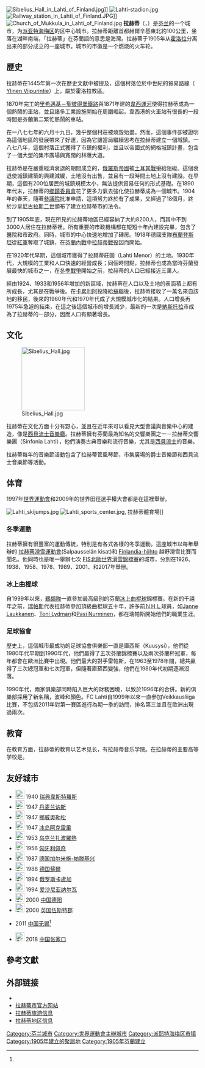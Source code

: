 {{Kunta |
官方名称 = 拉赫蒂<br />(Lahti/Lahtis)|
盾徽= [[File:Lahti.vaakuna.svg|100px]] |
位置= [[File:Lahti.sijainti.suomi.2007.svg|140px]] |
坐标 = {{coord|60|59|00|N|25|39|20|E|region:FI_type:city(98797)_scale:100000}} |
年份 = 1905年 |
省 = 南芬兰 |
区 = 派亚特海梅区 |
次区 = 拉赫蒂|
邻近区 = [[霍洛拉|霍洛拉]], [[阿西伽拉|阿西伽拉]], [[纳斯多拉|纳斯多拉]], [[欧丽玛蒂拉|欧丽玛蒂拉]] |
人口 = 99 355<ref>{{cite web | url = http://www.vaestorekisterikeskus.fi/vrk/files.nsf/files/7CF8FD68A4B8E40BC22573D100423687/$file/071231.htm | title = Läänien, maistraattien, kihlakuntien ja kuntien asukaslukutiedot suuruusjärjestyksessä | date = 2008-01-16 | publisher = 人口注册中心 | accessdate =2008-01-16| archive-url = https://web.archive.org/web/20080121081102/http://www.vaestorekisterikeskus.fi/vrk/files.nsf/files/7CF8FD68A4B8E40BC22573D100423687/$file/071231.htm | archive-date = 2008-01-21 | dead-url = yes }}</ref> |
人口日期 = 2007.12.31 |
面积 = 154,66 |
陆地面积 = 135,1 |
内陆水域面积 = 19,56 |
人口密度 = 735,4 |
教区 = [[霍洛拉|霍洛拉]] |
区成员 = 部分土地来自[[霍洛拉|霍洛拉]] |
税率 = 19,00 |
税率日期 = 2008 |
区长 = 裕尔基·缪柳维尔达（Jyrki Myllyvirta） |
www地址 = http://www.lahti.fi/ |
www名称 = www.lahti.fi |
注释 = |
}}
[[File:Sibelius_Hall_in_Lahti_of_Finland.jpg|thumb]]]]
[[File:Lahti-stadion.jpg|thumb]]
[[File:Railway_station_in_Lahti_of_Finland.JPG|thumb]]]]
[[File:Church_of_Mukkula_in_Lahti_of_Finland.jpg|thumb]]
'''拉赫蒂'''（{{lang-fi|Lahti}}，{{lang-sv|Lahtis}}）是[[芬兰|芬兰]]的一个城市，为[[派亚特海梅区|派亚特海梅区]]的区中心城市。拉赫蒂距離首都赫爾辛基東北約100公里，坐落在{{le|韦西湖|Vesijärvi}}湖畔南端，「拉赫蒂」在芬蘭語的意思是海灣。拉赫蒂于1905年从[[霍洛拉|霍洛拉]]分离出来的部分成立的一座城市。城市的市徽是一个燃烧的火车轮。

== 歷史 ==
拉赫蒂在1445年第一次在歷史文獻中被提及，這個村落位於中世紀的貿易路線（ [[Ylinen_Viipurintie|Ylinen Viipurintie]]）上，屬於霍洛拉教區。

1870年完工的[[里希邁基－聖彼得堡鐵路|里希邁基－聖彼得堡鐵路]]與1871年建的[[韋西運河|韋西運河]]使得拉赫蒂成為一個熱鬧的車站，並且諸多工業設施開始在周圍崛起。韋西港的火車站有很長的一段時間是芬蘭第二繁忙熱鬧的車站。

在一八七七年的六月十九日，幾乎整個村莊被燒毀殆盡。然而，這個事件卻被證明為這個地區的發展帶來了好運，因為它讓當局繼續思考在拉赫蒂建立一個城鎮。一八七八年，這個村落正式獲得了市鎮的權利，並且以帝國式的網格城鎮計畫，包含了一個大型的集市廣場與寬闊的林蔭大道。

拉赫蒂是在嚴重經濟衰退的期間成立的，[[俄羅斯帝國|俄羅斯帝國]]被[[土耳其戰爭|土耳其戰爭]]給阻礙。這個衰退使城鎮建築的興建減緩，土地沒有出售，並且有一段時間土地上沒有建設。在早期，這個有200位居民的城鎮規模太小，無法提供貿易任何的形式基礎。在1890年代末，拉赫蒂的[[鄉鎮委員會|鄉鎮委員會]]花了更多力氣去強化使拉赫蒂成為一個城市。1904年的春天，隨著[[參議院|參議院]]批准申請，這項努力終於有了成果，又經過了18個月，終於沙皇[[尼古拉斯二世|尼古拉斯二世]]頒布了建立拉赫蒂市的法令。

到了1905年底，現在所見的拉赫蒂地區已經容納了大約8200人，而其中不到3000人居住在拉赫蒂裡。所有重要的市政機構都在短短十年內建設完畢，包含了醫院和市政府。同時，城市的中心快速地增加了磚房。1918年德國支隊[[布蘭登斯坦|布蘭登斯坦]]從[[紅軍|紅軍]]奪取了城鎮，在[[芬蘭內戰|芬蘭內戰]]中[[拉赫蒂戰役|拉赫蒂戰役]]因而開始。

在1920年代早期，這個城市獲得了拉赫蒂莊園（Lahti Menor）的土地。1930年代，大規模的工業和人口快速的經營成長；同個時間點，拉赫蒂也成為當時芬蘭發展最快的城市之一，在[[冬季戰爭|冬季戰爭]]開始之前，拉赫蒂的人口已經接近三萬人。

經由1924、1933和1956年增加的新區域，拉赫蒂在人口以及土地的表面積上都有所成長，尤其是在戰爭後。在[[卡累利阿|卡累利阿]]投降給[[蘇聯|蘇聯]]後，拉赫蒂接收了一萬名來自該地的移民，後來的1960年代和1970年代成了大規模城市化的結果。人口增長再1975年急遽的結束，在這之後這個城市的增長減少，最新的一次是[[納斯托拉|納斯托拉]]市成為了拉赫蒂的一部分，因而人口有顯著增長。

== 文化 ==

[[File:Sibelius_Hall.jpg|165px]]

拉赫蒂在文化方面十分有野心，並且在近年來可以看見大型會議與音樂中心的建造，像是[[西貝流士音樂廳|西貝流士音樂廳]]。拉赫蒂擁有芬蘭最為知名的交響樂團之一－拉赫蒂交響樂團（Sinfonia Lahti），他們演奏古典音樂和流行音樂，尤其是[[西貝流士|西貝流士]]的音樂。

拉赫蒂每年的音樂節活動包含了拉赫蒂管風琴節，市集廣場的爵士音樂節和西貝流士音樂節等活動。

== 体育 ==
1997年[[世界運動會|世界運動會]]和2009年的世界田徑選手權大會都是在這裡舉辦。

[[File:Lahti_skijumps.jpg|thumb]]
[[File:Lahti_sports_center.jpg|thumb]], 拉赫蒂體育場]]

=== 冬季運動 ===
拉赫蒂擁有很豐富的運動傳統，特別是有各式各樣的冬季運動。這座城市以每年舉辦的 [[拉赫蒂滑雪運動會|拉赫蒂滑雪運動會]](Salpausselän kisat)和 [[Finlandia-hiihto|Finlandia-hiihto]] 越野滑雪比賽而聞名。他同時也是唯一舉辦七次 [[FIS北歐世界滑雪錦標賽|FIS北歐世界滑雪錦標賽]]的城市，分別在1926、1938、1958、1978、1989、2001、和2017年舉辦。

=== 冰上曲棍球 ===
自1999年以來，[[鵜鶘隊|鵜鶘隊]]一直參加最高級別的芬蘭[[冰上曲棍球|冰上曲棍球]]錦標賽。在新的千禧年之前，[[瑞帕斯|瑞帕斯]]代表拉赫蒂參加頂級曲棍球五十年，許多前[[ＮＨＬ|ＮＨＬ]]球員，如[[Janne_Laukkanen|Janne Laukkanen]]、[[Toni_Lydman|Toni Lydman]]和[[Pasi_Nurminen|Pasi Nurminen]]，都在瑞帕斯開始他們的職業生涯。

=== 足球協會 ===
歷史上，這個城市最成功的足球協會俱樂部一直是庫西斯（Kuusysi），他們從1980年代早期到1990年代，他們贏得了五次芬蘭錦標賽以及兩次芬蘭杯冠軍，每年都會在歐洲比賽中出現。他們最大的對手雷帕斯，在1963至1978年間，總共贏得了三次總冠軍和七次冠軍，但隨著庫蘇西變強，他們在1980年代初期逐漸沒落。

1990年代，兩家俱樂部同時陷入巨大的財務困境，以致於1996年的合併。新的俱樂部採用了新名稱，波峰和顏色。FC Lahti自1999年以來一直參加Veikkausliiga比賽，不包括2011年對第一賽區進行為期一季的訪問，排名第三並且在歐洲出現過兩次。

== 教育 ==
在教育方面，拉赫蒂的教育以艺术见长，有拉赫蒂音乐学院。在拉赫蒂的主要高等学校是{{le|拉赫蒂应用科技大学|Lahti University of Applied Sciences}}。

== 友好城市 ==
* [[File:Flag_of_Sweden.svg|23px]] 1940 [[瑞典|瑞典]][[韋斯特羅斯|韋斯特羅斯]] 
* [[File:Flag_of_Denmark.svg|23px]] 1947 [[丹麦|丹麦]][[兰讷斯|兰讷斯]] 
* [[File:Flag_of_Norway.svg|23px]] 1947 [[挪威|挪威]][[奧勒松|奧勒松]] 
* [[File:Flag_of_Iceland.svg|23px]] 1947 [[冰岛|冰岛]][[阿克雷里|阿克雷里]]
* [[File:Flag_of_Ukraine.svg|23px]] 1953 [[乌克兰|乌克兰]][[扎波羅熱|扎波羅熱]]
* [[File:Flag_of_Hungary.svg|23px]] 1956 [[匈牙利|匈牙利]][[佩奇|佩奇]]
* [[File:Flag_of_Germany.svg|23px]] 1987 [[德国|德国]][[加尔米施-帕滕基兴|加尔米施-帕滕基兴]]
* [[File:Flag_of_Germany.svg|23px]] 1988 [[德国|德国]][[蘇爾_(德國)|蘇爾]]
* [[File:Flag_of_Russia.svg|23px]] 1994 [[俄罗斯|俄罗斯]][[卡盧加|卡盧加]]
* [[File:Flag_of_Estonia.svg|23px]] 1994 [[爱沙尼亚|爱沙尼亚]][[纳尔瓦|纳尔瓦]]
* [[File:Flag_of_the_People's_Republic_of_China.svg|23px]] 2000 [[中国|中国]][[德阳|德阳]]
* [[File:Flag_of_the_United_Kingdom.svg|23px]] 2000 [[英国|英国]][[伍斯特郡|伍斯特郡]]
* {{Flagicon|CHN}} 2011 [[中国|中国]][[无锡|无锡]]<ref name="yst"/>
* [[File:Flag_of_the_People's_Republic_of_China.svg|23px]] 2018 [[中国|中国]][[张家口|张家口]]

== 參考文獻 ==
{{Reflist|30em|refs=
<ref name="yst">{{cite web | url = https://www.lahti.fi/tietoa-lahdesta/Lahti-info | title = Lahti-info | language = fi | publisher = Lahden kaupunki | accessdate = 2018-12-01 | archive-date = 2020-09-16 | archive-url = https://web.archive.org/web/20200916131311/https://www.lahti.fi/tietoa-lahdesta/Lahti-info | dead-url = no }}</ref>
}}

== 外部链接 ==
{{commonscat|Lahti}}
* {{wikitravel}}
* [https://web.archive.org/web/20190331211732/https://www.lahti.fi/ 拉赫蒂市官方网站] {{fi}} {{sv}} {{en}}
* [http://visitlahti.fi/en 拉赫蒂旅游信息] {{en}} {{fi}} {{ru}}
* [http://www.lahtiregion.fi/ 拉赫蒂地区信息] {{Wayback|url=http://www.lahtiregion.fi/ |date=20190608062622 }} {{fi}}

{{DEFAULTSORT:Lahti}}
[[Category:芬兰城市|Category:芬兰城市]]
[[Category:世界運動會主辦城市|Category:世界運動會主辦城市]]
[[Category:派耶特海梅区市镇|Category:派耶特海梅区市镇]]
[[Category:1905年建立的聚居地|Category:1905年建立的聚居地]]
[[Category:1905年芬蘭建立|Category:1905年芬蘭建立]]